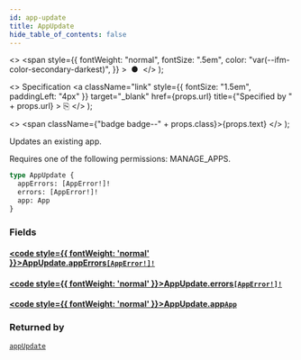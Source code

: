 ```yaml
---
id: app-update
title: AppUpdate
hide_table_of_contents: false
---
```


  <>
    <span
      style={{
        fontWeight: "normal",
        fontSize: ".5em",
        color: "var(--ifm-color-secondary-darkest)",
      }}
    >
      &nbsp;●&nbsp;
    </span>
  </>
);

  <>
    Specification
    <a
      className="link"
      style={{ fontSize: "1.5em", paddingLeft: "4px" }}
      target="\_blank"
      href={props.url}
      title={"Specified by " + props.url}
    >
      ⎘
    </a>
  </>
);

  <>
    <span className={"badge badge--" + props.class}>{props.text}</span>
  </>
);

Updates an existing app.

Requires one of the following permissions: MANAGE_APPS.

```graphql
type AppUpdate {
  appErrors: [AppError!]!
  errors: [AppError!]!
  app: App
}
```

### Fields

#### [<code style={{ fontWeight: 'normal' }}>AppUpdate.<b>appErrors</b></code>](#)<Bullet />[`[AppError!]!`](../../../storefront/apps/objects/app-error) <Badge class="secondary" text="non-null"/> <Badge class="secondary" text="object"/>

>

#### [<code style={{ fontWeight: 'normal' }}>AppUpdate.<b>errors</b></code>](#)<Bullet />[`[AppError!]!`](../../../storefront/apps/objects/app-error) <Badge class="secondary" text="non-null"/> <Badge class="secondary" text="object"/>

>

#### [<code style={{ fontWeight: 'normal' }}>AppUpdate.<b>app</b></code>](#)<Bullet />[`App`](../../../storefront/apps/objects/app) <Badge class="secondary" text="object"/>

>

### Returned by

[`appUpdate`](../../../storefront/apps/mutations/app-update) <Badge class="secondary" text="mutation"/>
